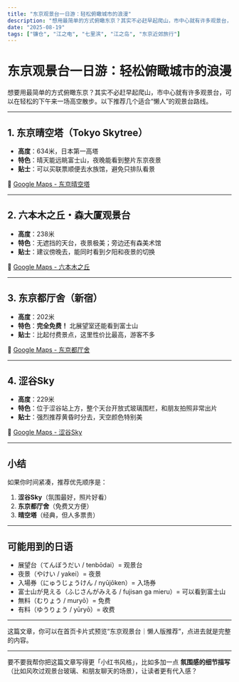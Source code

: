 ```yaml
---
title: "东京观景台一日游：轻松俯瞰城市的浪漫"
description: "想用最简单的方式俯瞰东京？其实不必赶早起爬山，市中心就有许多观景台，可以在轻松的下午来一场高空散步。以下推荐几个适合“懒人”的观景台路线。"
date: "2025-08-19"
tags: ["镰仓", "江之电", "七里滨", "江之岛", "东京近郊旅行"]
---
```



# 东京观景台一日游：轻松俯瞰城市的浪漫

想要用最简单的方式俯瞰东京？其实不必赶早起爬山，市中心就有许多观景台，可以在轻松的下午来一场高空散步。以下推荐几个适合“懒人”的观景台路线。

---

## 1. 东京晴空塔（Tokyo Skytree）
- **高度**：634米，日本第一高塔  
- **特色**：晴天能远眺富士山，夜晚能看到整片东京夜景  
- **贴士**：可以买联票顺便去水族馆，避免只排队看景  

📍 [Google Maps - 东京晴空塔](https://www.google.com/maps?q=Tokyo+Skytree)

---

## 2. 六本木之丘・森大厦观景台
- **高度**：238米  
- **特色**：无遮挡的天台，夜景极美；旁边还有森美术馆  
- **贴士**：建议傍晚去，能同时看到夕阳和夜景的切换  

📍 [Google Maps - 六本木之丘](https://www.google.com/maps?q=Roppongi+Hills)

---

## 3. 东京都厅舍（新宿）
- **高度**：202米  
- **特色**：**完全免费！** 北展望室还能看到富士山  
- **贴士**：比起付费景点，这里性价比最高，游客不多  

📍 [Google Maps - 东京都厅舍](https://www.google.com/maps?q=Tokyo+Metropolitan+Government+Building)

---

## 4. 涩谷Sky
- **高度**：229米  
- **特色**：位于涩谷站上方，整个天台开放式玻璃围栏，和朋友拍照非常出片  
- **贴士**：强烈推荐黄昏时分去，天空颜色特别美  

📍 [Google Maps - 涩谷Sky](https://www.google.com/maps?q=Shibuya+Sky)

---

## 小结
如果你时间紧凑，推荐优先顺序是：  
1. **涩谷Sky**（氛围最好，照片好看）  
2. **东京都厅舍**（免费又方便）  
3. **晴空塔**（经典，但人多票贵）  

---

## 可能用到的日语
- 展望台（てんぼうだい / tenbōdai）= 观景台  
- 夜景（やけい / yakei）= 夜景  
- 入場券（にゅうじょうけん / nyūjōken）= 入场券  
- 富士山が見える（ふじさんがみえる / fujisan ga mieru）= 可以看到富士山  
- 無料（むりょう / muryō）= 免费  
- 有料（ゆうりょう / yūryō）= 收费  

---

这篇文章，你可以在首页卡片式预览“东京观景台｜懒人版推荐”，点进去就是完整的内容。  

---

要不要我帮你把这篇文章写得更「小红书风格」，比如多加一点 **氛围感的细节描写**（比如风吹过观景台玻璃、和朋友聊天的场景），让读者更有代入感？
